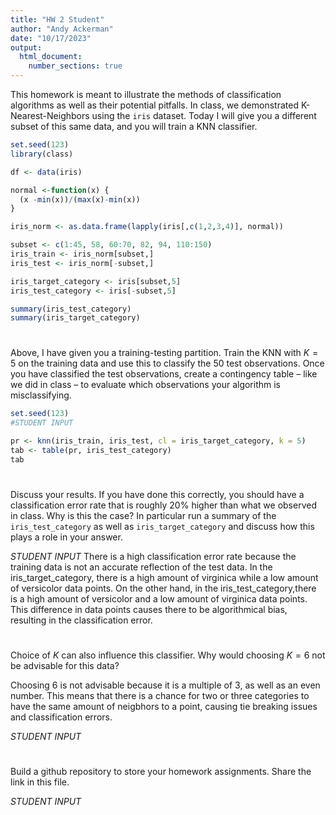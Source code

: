 ```yaml
---
title: "HW 2 Student"
author: "Andy Ackerman"
date: "10/17/2023"
output: 
  html_document:
    number_sections: true
---
```


This homework is meant to illustrate the methods of classification algorithms as well as their potential pitfalls.  In class, we demonstrated K-Nearest-Neighbors using the `iris` dataset.  Today I will give you a different subset of this same data, and you will train a KNN classifier.  

```r
set.seed(123)
library(class)

df <- data(iris) 

normal <-function(x) {
  (x -min(x))/(max(x)-min(x))   
}

iris_norm <- as.data.frame(lapply(iris[,c(1,2,3,4)], normal))

subset <- c(1:45, 58, 60:70, 82, 94, 110:150)
iris_train <- iris_norm[subset,] 
iris_test <- iris_norm[-subset,] 

iris_target_category <- iris[subset,5]
iris_test_category <- iris[-subset,5]

summary(iris_test_category)
summary(iris_target_category)

```

#
Above, I have given you a training-testing partition.  Train the KNN with $K = 5$ on the training data and use this to classify the 50 test observations.  Once you have classified the test observations, create a contingency table -- like we did in class -- to evaluate which observations your algorithm is misclassifying.   

```r
set.seed(123)
#STUDENT INPUT

pr <- knn(iris_train, iris_test, cl = iris_target_category, k = 5)
tab <- table(pr, iris_test_category)
tab
```


#

Discuss your results.  If you have done this correctly, you should have a classification error rate that is roughly 20% higher than what we observed in class.  Why is this the case? In particular run a summary of the `iris_test_category` as well as `iris_target_category` and discuss how this plays a role in your answer.  

*STUDENT INPUT* 
There is a high classification error rate because the training data is not an accurate reflection of the test data. In the iris_target_category, there is a high amount of virginica while a low amount of versicolor data points. On the other hand, in the iris_test_category,there is a high amount of versicolor and a low amount of virginica data points. This difference in data points causes there to be algorithmical bias, resulting in the classification error.


#

Choice of $K$ can also influence this classifier.  Why would choosing $K = 6$ not be advisable for this data? 

Choosing 6 is not advisable because it is a multiple of 3, as well as an even number. This means that there is a chance for two or three categories to have the same amount of neigbhors to a point, causing tie breaking issues and classification errors.

*STUDENT INPUT*

#

Build a github repository to store your homework assignments.  Share the link in this file.  

*STUDENT INPUT*

